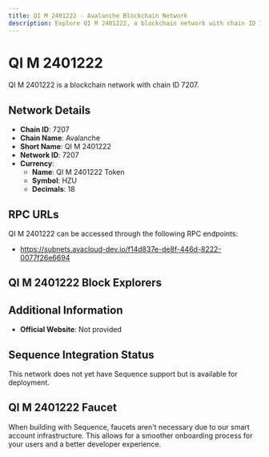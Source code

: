 ```yaml
--- 
title: QI M 2401222 - Avalanche Blockchain Network
description: Explore QI M 2401222, a blockchain network with chain ID 7207. Learn about its native currency, QI M 2401222 Token, and how to interact with the network.
---
```


# QI M 2401222

QI M 2401222 is a blockchain network with chain ID 7207.

## Network Details

- **Chain ID**: 7207
- **Chain Name**: Avalanche
- **Short Name**: QI M 2401222
- **Network ID**: 7207
- **Currency**: 
  - **Name**: QI M 2401222 Token
  - **Symbol**: HZU
  - **Decimals**: 18

## RPC URLs

QI M 2401222 can be accessed through the following RPC endpoints:

- https://subnets.avacloud-dev.io/f14d837e-de8f-446d-8222-0077f26e6694

## QI M 2401222 Block Explorers



## Additional Information

- **Official Website**: Not provided

## Sequence Integration Status

This network does not yet have Sequence support but is available for deployment.

## QI M 2401222 Faucet

When building with Sequence, faucets aren't necessary due to our smart account infrastructure. This allows for a smoother onboarding process for your users and a better developer experience.
